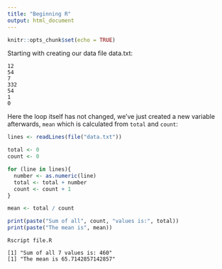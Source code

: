 ```yaml
---
title: "Beginning R"
output: html_document
---
```


```r
knitr::opts_chunk$set(echo = TRUE)
```

Starting with creating our data file data.txt:

```
12
54
7
332
54
1
0
```

Here the loop itself has not changed, we've just created a new variable 
afterwards, `mean` which is calculated from `total` and `count`:

```R
lines <- readLines(file("data.txt"))

total <- 0
count <- 0

for (line in lines){
  number <- as.numeric(line)
  total <- total + number
  count <- count + 1
}

mean <- total / count

print(paste("Sum of all", count, "values is:", total))
print(paste("The mean is", mean))
```

```
Rscript file.R

[1] "Sum of all 7 values is: 460"
[1] "The mean is 65.7142857142857"
```

